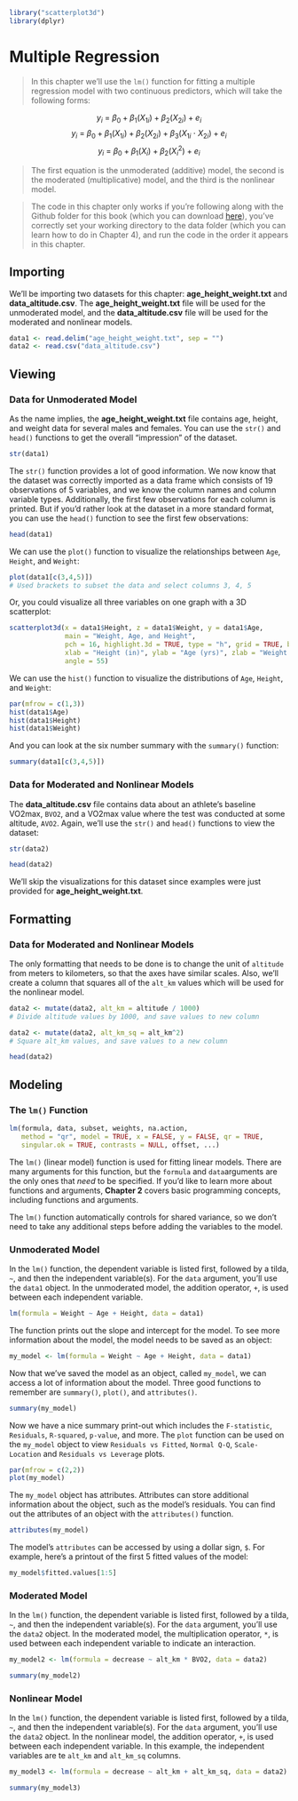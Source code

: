 ```r
library("scatterplot3d") 
library(dplyr)
```

# Multiple Regression 

> In this chapter we'll use the `lm()` function for fitting a multiple regression model with two continuous predictors, which will take the following forms: 

$$y_i\ =\ \beta_0+\beta_1\left(X_{1i}\right)+\beta_2\left(X_{2i}\right)+e_i$$
$$y_i\ =\ \beta_0+\beta_1\left(X_{1i}\right)+\beta_2\left(X_{2i}\right)+\beta_3\left(X_{1i}\ \cdot\ X_{2i}\right)+e_i$$
$$y_i\ =\ \beta_0+\beta_1\left(X_i\right)+\beta_2\left(X_i^2\right)+e_i$$

> The first equation is the unmoderated (additive) model, the second is the moderated (multiplicative) model, and the third is the nonlinear model.

> The code in this chapter only works if you're following along with the Github folder for this book (which you can download [here](https://github.com/JasonDude16)), you've correctly set your working directory to the data folder (which you can learn how to do in Chapter 4), and run the code in the order it appears in this chapter. 

## Importing {-}
We'll be importing two datasets for this chapter: **age_height_weight.txt** and **data_altitude.csv**. The **age_height_weight.txt** file will be used for the unmoderated model, and the **data_altitude.csv** file will be used for the moderated and nonlinear models. 

```r
data1 <- read.delim("age_height_weight.txt", sep = "")
data2 <- read.csv("data_altitude.csv")
```

## Viewing {-}

### Data for Unmoderated Model {-}
As the name implies, the **age_height_weight.txt** file contains age, height, and weight data for several males and females. You can use the `str()` and `head()` functions to get the overall "impression" of the dataset.

```r
str(data1)
```

The `str()` function provides a lot of good information. We now know that the dataset was correctly imported as a data frame which consists of 19 observations of 5 variables, and we know the column names and column variable types. Additionally, the first few observations for each column is printed. But if you'd rather look at the dataset in a more standard format, you can use the `head()` function to see the first few observations:  

```r
head(data1)
```

We can use the `plot()` function to visualize the relationships between `Age`, `Height`, and `Weight`: 

```r
plot(data1[c(3,4,5)])
# Used brackets to subset the data and select columns 3, 4, 5
```

Or, you could visualize all three variables on one graph with a 3D scatterplot:

```r
scatterplot3d(x = data1$Height, z = data1$Weight, y = data1$Age, 
              main = "Weight, Age, and Height", 
              pch = 16, highlight.3d = TRUE, type = "h", grid = TRUE, box = FALSE, 
              xlab = "Height (in)", ylab = "Age (yrs)", zlab = "Weight (lbs)", 
              angle = 55)
```

We can use the `hist()` function to visualize the distributions of `Age`, `Height`, and `Weight`:

```r
par(mfrow = c(1,3))
hist(data1$Age)
hist(data1$Height)
hist(data1$Weight)
```

And you can look at the six number summary with the `summary()` function:

```r
summary(data1[c(3,4,5)])
```

### Data for Moderated and Nonlinear Models {-}
The **data_altitude.csv** file contains data about an athlete's baseline VO2max, `BVO2`, and a VO2max value where the test was conducted at some altitude, `AVO2`. Again, we'll use the `str()` and `head()` functions to view the dataset: 

```r
str(data2)
```

```r
head(data2)
```

We'll skip the visualizations for this dataset since examples were just provided for **age_height_weight.txt**.

## Formatting {-}

### Data for Moderated and Nonlinear Models {-}

The only formatting that needs to be done is to change the unit of `altitude` from meters to kilometers, so that the axes have similar scales. Also, we'll create a column that squares all of the `alt_km` values which will be used for the nonlinear model. 

```r
data2 <- mutate(data2, alt_km = altitude / 1000)
# Divide altitude values by 1000, and save values to new column
```

```r
data2 <- mutate(data2, alt_km_sq = alt_km^2)
# Square alt_km values, and save values to a new column
```

```r
head(data2)
```

## Modeling {-}

### The `lm()` Function {-}

```r
lm(formula, data, subset, weights, na.action,
   method = "qr", model = TRUE, x = FALSE, y = FALSE, qr = TRUE,
   singular.ok = TRUE, contrasts = NULL, offset, ...)
```

The `lm()` (linear model) function is used for fitting linear models. There are many arguments for this function, but the `formula` and `data`arguments are the only ones that *need* to be specified. If you'd like to learn more about functions and arguments, **Chapter 2** covers basic programming concepts, including functions and arguments.

The `lm()` function automatically controls for shared variance, so we don't need to take any additional steps before adding the variables to the model.

### Unmoderated Model {-} 
In the `lm()` function, the dependent variable is listed first, followed by a tilda, `~`, and then the independent variable(s). For the `data` argument, you'll use the `data1` object. In the unmoderated model, the addition operator, `+`, is used between each independent variable. 

```r
lm(formula = Weight ~ Age + Height, data = data1)
```

The function prints out the slope and intercept for the model. To see more information about the model, the model needs to be saved as an object:

```r
my_model <- lm(formula = Weight ~ Age + Height, data = data1)
```

Now that we've saved the model as an object, called `my_model`, we can access a lot of information about the model. Three good functions to remember are `summary()`, `plot()`, and `attributes()`. 

```r
summary(my_model)
```

Now we have a nice summary print-out which includes the `F-statistic`, `Residuals`, `R-squared`, `p-value`, and more. The `plot` function can be used on the `my_model` object to view `Residuals vs Fitted`, `Normal Q-Q`, `Scale-Location` and `Residuals vs Leverage` plots.

```r
par(mfrow = c(2,2))
plot(my_model)
```

The `my_model` object has attributes. Attributes can store additional information about the object, such as the model's residuals. You can find out the attributes of an object with the `attributes()` function. 

```r
attributes(my_model)
```

The model's `attributes` can be accessed by using a dollar sign, `$`. For example, here's a printout of the first 5 fitted values of the model:

```r
my_model$fitted.values[1:5]
```

### Moderated Model {-}
In the `lm()` function, the dependent variable is listed first, followed by a tilda, `~`, and then the independent variable(s). For the `data` argument, you'll use the `data2` object. In the moderated model, the multiplication operator, `*`, is used between each independent variable to indicate an interaction.

```r
my_model2 <- lm(formula = decrease ~ alt_km * BVO2, data = data2)
```

```r
summary(my_model2)
```

### Nonlinear Model {-}
In the `lm()` function, the dependent variable is listed first, followed by a tilda, `~`, and then the independent variable(s). For the `data` argument, you'll use the `data2` object. In the nonlinear model, the addition operator, `+`, is used between each independent variable. In this example, the independent variables are te `alt_km` and `alt_km_sq` columns. 

```r
my_model3 <- lm(formula = decrease ~ alt_km + alt_km_sq, data = data2)
```

```r
summary(my_model3)
```
